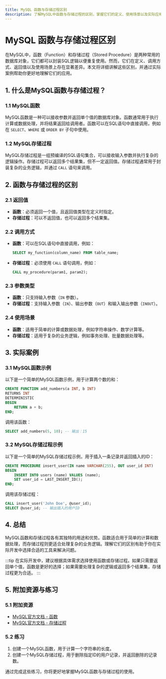 ```yaml
---
title: MySQL 函数与存储过程区别
description: 了解MySQL中函数与存储过程的区别，掌握它们的定义、使用场景以及实际应用示例。
---
```


# MySQL 函数与存储过程区别

在MySQL中，函数（Function）和存储过程（Stored Procedure）是两种常用的数据库对象，它们都可以封装SQL逻辑以便重复使用。然而，它们在定义、调用方式、返回值以及使用场景上存在显著差异。本文将详细讲解这些区别，并通过实际案例帮助你更好地理解它们的应用。

## 1. 什么是MySQL函数与存储过程？

### 1.1 MySQL函数
MySQL函数是一种可以接收参数并返回单个值的数据库对象。函数通常用于执行计算或数据处理，并将结果返回给调用者。函数可以在SQL语句中直接调用，例如在 `SELECT`、`WHERE` 或 `ORDER BY` 子句中使用。

### 1.2 MySQL存储过程
MySQL存储过程是一组预编译的SQL语句集合，可以接收输入参数并执行复杂的逻辑操作。存储过程可以返回多个结果集，但不一定返回值。存储过程通常用于封装复杂的业务逻辑，并通过 `CALL` 语句来调用。

## 2. 函数与存储过程的区别

### 2.1 返回值
- **函数**：必须返回一个值，且返回值类型在定义时指定。
- **存储过程**：可以不返回值，也可以返回多个结果集。

### 2.2 调用方式
- **函数**：可以在SQL语句中直接调用，例如：
  ```sql
  SELECT my_function(column_name) FROM table_name;
  ```
- **存储过程**：必须使用 `CALL` 语句调用，例如：
  ```sql
  CALL my_procedure(param1, param2);
  ```

### 2.3 参数类型
- **函数**：只支持输入参数（`IN` 参数）。
- **存储过程**：支持输入参数（`IN`）、输出参数（`OUT`）和输入输出参数（`INOUT`）。

### 2.4 使用场景
- **函数**：适用于简单的计算或数据处理，例如字符串操作、数学计算等。
- **存储过程**：适用于复杂的业务逻辑，例如事务处理、批量数据处理等。

## 3. 实际案例

### 3.1 MySQL函数示例
以下是一个简单的MySQL函数示例，用于计算两个数的和：

```sql
CREATE FUNCTION add_numbers(a INT, b INT)
RETURNS INT
DETERMINISTIC
BEGIN
    RETURN a + b;
END;
```

调用该函数：
```sql
SELECT add_numbers(5, 10); -- 输出：15
```

### 3.2 MySQL存储过程示例
以下是一个简单的MySQL存储过程示例，用于插入一条记录并返回插入的ID：

```sql
CREATE PROCEDURE insert_user(IN name VARCHAR(255), OUT user_id INT)
BEGIN
    INSERT INTO users (name) VALUES (name);
    SET user_id = LAST_INSERT_ID();
END;
```

调用该存储过程：
```sql
CALL insert_user('John Doe', @user_id);
SELECT @user_id; -- 输出插入的用户ID
```

## 4. 总结

MySQL函数和存储过程各有其独特的用途和优势。函数适合用于简单的计算和数据处理，而存储过程则更适合处理复杂的业务逻辑。理解它们的区别有助于你在实际开发中选择合适的工具来解决问题。

:::tip
在实际开发中，建议根据具体需求选择使用函数或存储过程。如果只需要返回单个值，函数是更好的选择；如果需要处理复杂的逻辑或返回多个结果集，存储过程更为合适。
:::

## 5. 附加资源与练习

### 5.1 附加资源
- [MySQL官方文档 - 函数](https://dev.mysql.com/doc/refman/8.0/en/create-function.html)
- [MySQL官方文档 - 存储过程](https://dev.mysql.com/doc/refman/8.0/en/create-procedure.html)

### 5.2 练习
1. 创建一个MySQL函数，用于计算一个字符串的长度。
2. 创建一个MySQL存储过程，用于删除指定ID的用户记录，并返回删除的记录数。

通过完成这些练习，你将更好地掌握MySQL函数与存储过程的使用。